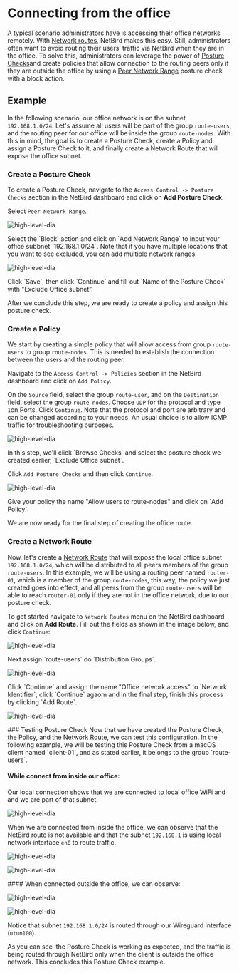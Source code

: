 

# Connecting from the office
A typical scenario administrators have is accessing their office networks remotely. With [Network routes](https://docs.netbird.io/how-to/routing-traffic-to-private-networks), NetBird makes this easy. Still, administrators often want to avoid routing their users’ traffic via NetBird when they are in the office. To solve this, administrators can leverage the power of [Posture Checks](https://docs.netbird.io/how-to/manage-posture-checks)and create policies that allow connection to the routing peers only if they are outside the office by using a [Peer Network Range](/how-to/manage-posture-checks#peer-network-range-check) posture check with a block action.

## Example
In the following scenario, our office network is on the subnet `192.168.1.0/24`. Let's assume all users will be part of the group `route-users`, and the routing peer for our office will be inside the group `route-nodes`.
With this in mind, the goal is to create a Posture Check, create a Policy and assign a Posture Check to it, and finally create a Network Route that will expose the office subnet.

### Create a Posture Check
To create a Posture Check, navigate to the `Access Control -> Posture Checks` section in the NetBird dashboard and click on **Add Posture Check**.

Select `Peer Network Range`.

<p>
    <img src="/docs-static/img/how-to-guides/posture-check-new-block-network-range.png" alt="high-level-dia" className="imagewrapper"/>
</p>
Select the `Block` action and click on `Add Network Range` to input your office subbnet `192.168.1.0/24`.
<Note>
Note that if you have multiple locations that you want to see excluded, you can add multiple network ranges.
</Note>
<p>
    <img src="/docs-static/img/how-to-guides/posture-check-block-network-range.png" alt="high-level-dia" className="imagewrapper"/>
</p>
Click `Save`, then click `Continue` and fill out `Name of the Posture Check` with "Exclude Office subnet”.

After we conclude this step, we are ready to create a policy and assign this posture check. 
### Create a Policy
We start by creating a simple policy that will allow access from group `route-users` to group `route-nodes`.
This is needed to establish the connection between the users and the routing peer.

Navigate to the `Access Control -> Policies` section in the NetBird dashboard and click on `Add Policy`.

On the `Source` field, select the group `route-user`, and on the `Destination` field, select the group `route-nodes`.
Choose `UDP` for the protocol and type `1`on Ports. Click `Continue`.
<Note>
    Note that the protocol and port are arbitrary and can be changed according to your needs. An usual choice is to allow ICMP traffic for troubleshooting purposes.
</Note>
<p>
    <img src="/docs-static/img/how-to-guides/policy-office-subnet-with-posturecheck.png" alt="high-level-dia" className="imagewrapper"/>
</p>
In this step, we'll click `Browse Checks` and select the posture check we created earlier, `Exclude Office subnet`.

Click `Add Posture Checks` and then click `Continue`.
<p>
    <img src="/docs-static/img/how-to-guides/policy-with-network-posturecheck-added.png" alt="high-level-dia" className="imagewrapper"/>
</p>
Give your policy the name "Allow users to route-nodes" and click on `Add Policy`.

We are now ready for the final step of creating the office route.

### Create a Network Route

Now, let's create a [Network Route](https://docs.netbird.io/how-to/routing-traffic-to-private-networks) that will expose the local office subnet `192.168.1.0/24`,
which will be distributed to all peers members of the group `route-users`. In this example, we will be using a routing peer named `router-01`,
which is a member of the group `route-nodes`, this way, the policy we just created goes into effect, and all peers from the group `route-users` will be able to reach
`router-01` only if they are not in the office network, due to our posture check.

To get started navigate to `Network Routes` menu on the NetBird dashboard and click on **Add Route**. Fill out the fields as shown in the image below, and click `Continue`:
<p>
    <img src="/docs-static/img/how-to-guides/create-route-with-posturecheck.png" alt="high-level-dia" className="imagewrapper"/>
</p>
Next assign `route-users` do `Distribution Groups`.
<p>
    <img src="/docs-static/img/how-to-guides/distribute-to-groups-posturechecks.png" alt="high-level-dia" className="imagewrapper"/>
</p>
Click `Continue` and assign the name "Office network access" to `Network Identifier`, click `Continue` agaom and in the final step, finish this process by clicking `Add Route`.
<p>
    <img src="/docs-static/img/how-to-guides/route-office-subnet-posturecheck.png" alt="high-level-dia" className="imagewrapper"/>
</p>
### Testing Posture Check
Now that we have created the Posture Check, the Policy, and the Network Route, we can test this configuration. In the following example, we will be testing this Posture Check from a macOS client named `client-01`, and as stated earlier, it belongs to the group `route-users`.

#### While connect from inside our office:
Our local connection shows that we are connected to local office WiFi and and we are part of that subnet.
<p>
    <img src="/docs-static/img/how-to-guides/wifi-inside-office-subnet.png" alt="high-level-dia" className="imagewrapper"/>
</p>

When we are connected from inside the office, we can observe that the NetBird route is not available and that the subnet `192.168.1` is using local network interface `en0` to route traffic.

<p>
    <img src="/docs-static/img/how-to-guides/netbird-routes-list-local.png" alt="high-level-dia" className="imagewrapper"/>
</p>

<p>
    <img src="/docs-static/img/how-to-guides/netstat-routes-grep-local.png" alt="high-level-dia" className="imagewrapper"/>
</p>
#### When connected outside the office, we can observe: 

<p>
    <img src="/docs-static/img/how-to-guides/netbird-routes-list-external.png" alt="high-level-dia" className="imagewrapper"/>
</p>

<p>
    <img src="/docs-static/img/how-to-guides/netstat-routes-grep-external.png" alt="high-level-dia" className="imagewrapper"/>
</p>

Notice that subnet `192.168.1.0/24` is routed through our Wireguard interface (`utun100`).

As you can see, the Posture Check is working as expected, and the traffic is being routed through NetBird only when the client is outside the office network.
This concludes this Posture Check example.
